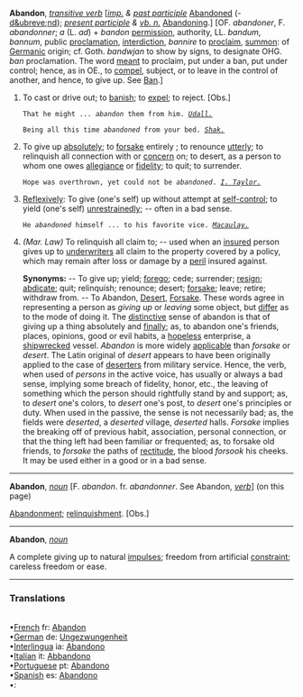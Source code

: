 '''Abandon''', ''[[transitive verb (part of speech)|transitive verb]]'' [''[[imp. (part of speech)|imp.]] & [[past participle (part of speech)|past participle]]'' [[Abandoned]] (- [[d&ubreve;nd]]); ''[[present participle (part of speech)|present participle]] & [[vb. n. (part of speech)|vb. n.]]'' [[Abandoning]].] [OF. ''abandoner'', F. ''abandonner''; ''a'' (L. ''ad'') + ''bandon'' [[permission]], authority, LL. ''bandum'', ''bannum'', public [[proclamation]], [[interdiction]], ''bannire'' to [[proclaim]], [[summon]]: of [[Germanic]] origin; cf. Goth. ''bandwjan'' to show by signs, to designate OHG. ''ban'' proclamation. The word [[meant]] to proclaim, put under a ban, put under control; hence, as in OE., to [[compel]], subject, or to leave in the control of another, and hence, to give up. See [[Ban]].]

<ol>
<li>To cast or drive out; to [[banish]]; to [[expel]]; to reject. [Obs.]

<code>That he might ... ''abandon'' them from him. ''[[Udall. (source)|Udall.]]''</code>

<code>Being all this time ''abandoned'' from your bed. ''[[Shak. (source)|Shak.]]''</code>

<li> To give up [[absolutely]]; to [[forsake]] entirely ; to renounce [[utterly]]; to relinquish all connection with or [[concern]] on; to desert, as a person to whom one owes [[allegiance]] or [[fidelity]]; to quit; to surrender.

<code>Hope was overthrown, yet could not be ''abandoned''. ''[[I. Taylor. (source)|I. Taylor.]]''</code>

<li> [[Reflexively]]: To give (one's self) up without attempt at [[self-control]]; to yield (one's self) [[unrestrainedly]]; -- often in a bad sense.

<code>He ''abandoned'' himself ... to his favorite vice. ''[[Macaulay. (source)|Macaulay.]]''</code>

<li> ''(Mar. Law)'' To relinquish all claim to; -- used when an [[insured]] person gives up to [[underwriters]] all claim to the property covered by a policy, which may remain after loss or damage by a [[peril]] insured against.

'''Synonyms:''' -- To give up; yield; [[forego]]; cede; surrender; [[resign]]; [[abdicate]]; quit; relinquish; renounce; desert; [[forsake]]; leave; retire; withdraw from. -- To Abandon, [[Desert]], [[Forsake]]. These words agree in representing a person as ''giving up'' or ''leaving'' some object, but [[differ]] as to the mode of doing it. The [[distinctive]] sense of abandon is that of giving up a thing absolutely and [[finally]]; as, to abandon one's friends, places, opinions, good or evil habits, a [[hopeless]] enterprise, a [[shipwrecked]] vessel. ''Abandon'' is more widely [[applicable]] than ''forsake'' or ''desert''. The Latin original of ''desert'' appears to have been originally applied to the case of [[deserters]] from military service. Hence, the verb, when used of ''persons'' in the active voice, has usually or always a bad sense, implying some breach of fidelity, honor, etc., the leaving of something which the person should rightfully stand by and support; as, to ''desert'' one's colors, to ''desert'' one's post, to ''desert'' one's principles or duty. When used in the passive, the sense is not necessarily bad; as, the fields were ''deserted'', a ''deserted'' village, ''deserted'' halls. ''Forsake'' implies the breaking off of previous habit, association, personal connection, or that the thing left had been familiar or frequented; as, to forsake old friends, to ''forsake'' the paths of [[rectitude]], the blood ''forsook'' his cheeks. It may be used either in a good or in a bad sense.
</ol>
-----
'''Abandon''', ''[[noun (part of speech)|noun]]'' [F. ''abandon''. fr. ''abandonner''. See Abandon, ''[[verb (part of speech)|verb]]''] (on this page)

[[Abandonment]]; [[relinquishment]]. [Obs.]
-----
'''Abandon''', ''[[noun (part of speech)|noun]]''

A complete giving up to natural [[impulses]]; freedom from artificial [[constraint]]; careless freedom or ease.
----
<P><H3>Translations</H3><BR>•[[French]] fr: [[Abandon]]<BR>•[[German]] de: [[Ungezwungenheit]]<BR>•[[Interlingua]] ia: [[Abandono]]<BR>•[[Italian]] it: [[Abbandono]]<BR>•[[Portuguese]] pt: [[Abandono]]<BR>•[[Spanish]] es: [[Abandono]]<BR>•[[]]: [[]]